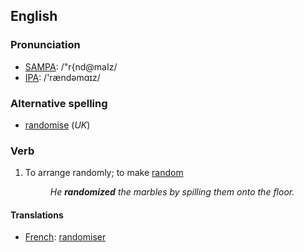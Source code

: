 ==English==

===Pronunciation===
*[[w:SAMPA|SAMPA]]: /"r{nd@maIz/
*[[w:IPA|IPA]]: /'rændəmɑɪz/

===Alternative spelling===
*[[randomise]] (''UK'')

===Verb===
{{en-infl-reg-other-e|randomiz|e|}}
# To arrange randomly; to make [[random]]
#: ''He '''randomized''' the marbles by spilling them onto the floor.''

====Translations====
*[[French]]: [[randomiser]]